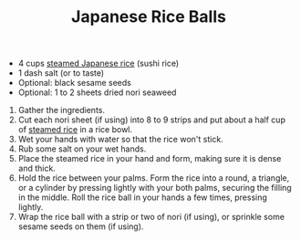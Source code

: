 ﻿---
title: Japanese Rice Balls
slug: rice-ball
type: lunch
difficulty: easy
category: japanese
image: images/rice-ball.png
---

<RecipeLayout>

- 4 cups [steamed Japanese rice](https://www.thespruceeats.com/steamed-rice-recipe-2031331) (sushi rice)
- 1 dash salt (or to taste)
- Optional: black sesame seeds
- Optional: 1 to 2 sheets dried nori seaweed

1. Gather the ingredients.
2. Cut each nori sheet (if using) into 8 to 9 strips and put about a half cup of [steamed rice](https://www.thespruceeats.com/how-to-steam-rice-on-the-stovetop-4126478) in a rice bowl.
3. Wet your hands with water so that the rice won't stick.
4. Rub some salt on your wet hands.
5. Place the steamed rice in your hand and form, making sure it is dense and thick.
6. Hold the rice between your palms. Form the rice into a round, a triangle, or a cylinder by pressing lightly with your both palms, securing the filling in the middle. Roll the rice ball in your hands a few times, pressing lightly.
7. Wrap the rice ball with a strip or two of nori (if using), or sprinkle some sesame seeds on them (if using).

</RecipeLayout>
